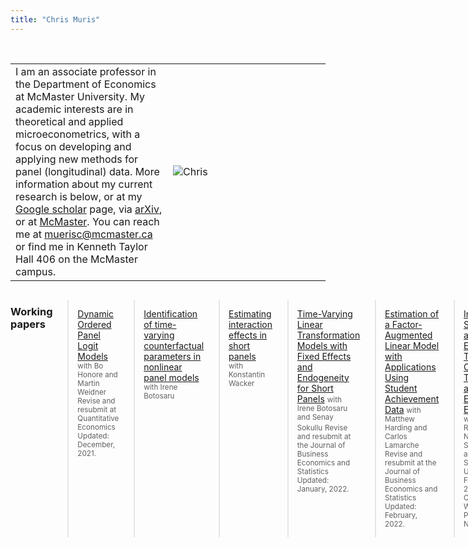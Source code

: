 ```yaml
---
title: "Chris Muris"
---
```


<base target="_blank">

<br>

|     |     |
| --- | --- |
| I am an associate professor in the Department of Economics at McMaster University. My academic interests are in theoretical and applied microeconometrics, with a focus on developing and applying new methods for panel (longitudinal) data. More information about my current research is below, or at my [Google scholar](https://scholar.google.com/citations?user=zh8YkR8AAAAJ&hl=en) page, via [arXiv](https://arxiv.org/search/econ?searchtype=author&query=Muris%2C+C), or at [McMaster](https://socialsciences.mcmaster.ca/people/muris-chris). You can reach me at [muerisc@mcmaster.ca](mailto:muerisc@mcmaster.ca) or find me in Kenneth Taylor Hall 406 on the McMaster campus. | ![Chris](./chrissmall.jpg) |

<div style="display: flex;">
<div>

### Working papers

> [Dynamic Ordered Panel Logit Models](https://arxiv.org/abs/2107.03253)
> <small>with Bo Honore and Martin Weidner</small>
> <small>Revise and resubmit at Quantitative Economics</small>
> <small>Updated: December, 2021.</small>

> [Identification of time-varying counterfactual parameters in nonlinear panel models](https://arxiv.org/abs/2212.09193)
> <small>with Irene Botosaru</small>

> [Estimating interaction effects in short panels](https://arxiv.org/abs/2211.01557)
> <small>with Konstantin Wacker</small>

> [Time-Varying Linear Transformation Models with Fixed Effects and Endogeneity for Short Panels](https://ideas.repec.org/p/mcm/deptwp/2022-01.html)
> <small>with Irene Botosaru and Senay Sokullu</small>
> <small>Revise and resubmit at the Journal of Business Economics and Statistics</small>
> <small>Updated: January, 2022.</small>

> [Estimation of a Factor-Augmented Linear Model with Applications Using Student Achievement Data](https://arxiv.org/abs/2203.03051)
> <small>with Matthew Harding and Carlos Lamarche</small> 
> <small>Revise and resubmit at the Journal of Business Economics and Statistics</small> 
> <small>Updated: February, 2022.</small>

> [Inventory, Sourcing, and the Effects of Trade Costs: Theory and Empirical Evidence](https://www.cesifo.org/en/publications/2023/working-paper/inventory-sourcing-and-effects-trade-costs-theory-and-empirical)
> <small>with Horst Raff, Nicolas Schmitt, and Frank Staehler</small>
> <small>Updated: February, 2023. CESifo Working Paper No. 10253.</small>
 
</div>

<div> 
 
### Publications

> [A dynamic ordered logit model with fixed effects](https://arxiv.org/pdf/2008.05517)
> <small>with Pedro Raposo and Sotirios Vandoros</small>
> <small>Conditionally accepted at the <b>Review of Economics and Statistics</b>.</small>

> [Intertemporal Collective Household Models: Identification in Short Panels with Unobserved Heterogeneity in Resource Shares](https://doi.org/10.1016/j.jeconom.2021.11.006)
> <small>with Irene Botosaru and Krishna Pendakur</small>
> <small><b>Journal of Econometrics</b>, 232 (2), 576--597.</small>

> [DICE simplified](https://link.springer.com/article/10.1007/s10666-020-09738-2)
> <small>with Masako Ikefuji, Roger Laeven and Jan Magnus</small> 
> <small><b>Environmental Modeling & Assessment</b>, 1-12.</small>

> [Interval censored regression with fixed effects](https://onlinelibrary.wiley.com/doi/abs/10.1002/jae.2737)
> <small>with Jason Abrevaya</small>
> <small><b>Journal of Applied Econometrics</b>, 35 (2), 198-216.</small>
> <small>[code](http://qed.econ.queensu.ca/jae/2020-v35.2/abrevaya-muris/)</small>

> [Efficient GMM estimation with incomplete data](https://direct.mit.edu/rest/article/102/3/518/96782/Efficient-GMM-Estimation-with-Incomplete-Data)
> <small><b>Review of Economics and Statistics</b>, 99 (3), 465-477.</small>
> <small>[R code](https://doi.org/10.7910/DVN/ZKQPK7)</small>

> [Expected utility and catastrophic risk in a stochastic economy-climate model](https://www.sciencedirect.com/science/article/abs/pii/S0304407619301101)
> <small>with Masako Ikefuji, Roger Laeven and Jan Magnus </small> 
> <small><b>Journal of Econometrics</b>, 214 (1), 110-129.</small>

> [Estimation in the fixed effects ordered logit model](http://www.mitpressjournals.org/doi/pdf/10.1162/REST_a_00617) 
> <small><b>Review of Economics and Statistics</b>, 99 (3), 465-477, 2017. </small>
> <small>[slides](feol-slides-201604.pdf), [Stata code](http://dx.doi.org/10.7910/DVN/IUJ3VZ)</small>

> [The trade-off between income inequality and carbon dioxide emissions](https://doi.org/10.1016/j.ecolecon.2017.06.034)
> <small>with Nicole Grunewald, Stephan Klasen, and Inmaculada Martinez-Zarzoso </small>
> <small><b>Ecological Economics</b>, 142, 249-256, 2017.</small>

> [Model averaging in semiparametric estimation of treatment effects](http://dx.doi.org/10.1016/j.jeconom.2016.03.002)
> <small>with Toru Kitagawa </small> 
> <small><b>Journal of Econometrics</b>, 193 (1), 271-289, 2016.</small>
> <small>[slides](KM2013-slides.pdf), [R code](KM-code.zip) </small>

> [Expected utility and catastrophic consumption risk](http://dx.doi.org/10.1016/j.insmatheco.2015.06.007)
> <small>with Masako Ikefuji, Roger Laeven and Jan Magnus </small> 
> <small><b>Insurance: Mathematics and Economics</b>, 64, 306-312, 2015.</small>

> [Do climate variations explain bilateral migration? A gravity model analysis](http://www.izajom.com/content/4/1/3) 
> <small>with Andreas Backhaus and Inmaculada Martinez-Zarzoso </small> 
> <small><b>IZA Journal of Migration</b>, 4:3, 2015.</small>

> [Pareto utility](http://dx.doi.org/10.1007/s11238-012-9293-8)
> <small>with Masako Ikefuji, Roger Laeven and Jan Magnus</small>
> <small><b>Theory and Decision</b>, 75, 43-57, 2013.</small>

> [Statistical climate-change scenarios](http://www.jenvstat.org/v05/i04)
> <small>with Jan Magnus, Bertrand Melenberg and Martin Wild</small>
> <small><b>Journal of Environmental Statistics</b>, 5 (4), 1-18, 2013.</small>

> [Global warming and local dimming: the statistical evidence](http://dx.doi.org/10.1198/jasa.2011.ap09508) 
> <small>with Jan Magnus and Bertrand Melenberg </small>
> <small><b>Journal of the American Statistical Association</b>, 106, 467-468, 2011.</small>
> <small>with discussion and [rejoinder](http://dx.doi.org/10.1198/jasa.2011.ap11319)</small>
> <small>[slides](MMM2010_slides.pdf)</small>

> [Specification of variance matrices for panel data models](http://dx.doi.org/10.1017/S0266466609090756)
> <small>with Jan Magnus</small>
> <small><b>Econometric Theory</b>, 26, 301-310, 2010.</small>

</div>
</div>